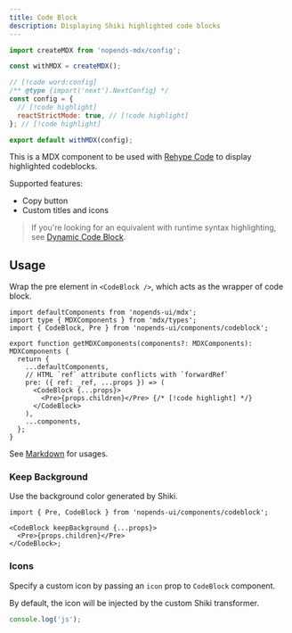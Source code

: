```yaml
---
title: Code Block
description: Displaying Shiki highlighted code blocks
---
```


<Wrapper>
<div className="bg-fd-background rounded-lg prose-no-margin">

```js title="config.js"
import createMDX from 'nopends-mdx/config';

const withMDX = createMDX();

// [!code word:config]
/** @type {import('next').NextConfig} */
const config = {
  // [!code highlight]
  reactStrictMode: true, // [!code highlight]
}; // [!code highlight]

export default withMDX(config);
```

</div>
</Wrapper>

This is a MDX component to be used with [Rehype Code](/docs/headless/mdx/rehype-code) to display highlighted codeblocks.

Supported features:

- Copy button
- Custom titles and icons

> If you're looking for an equivalent with runtime syntax highlighting, see [Dynamic Code Block](/docs/ui/components/dynamic-codeblock).

## Usage

Wrap the pre element in `<CodeBlock />`, which acts as the wrapper of code block.

```tsx title="mdx-components.tsx"
import defaultComponents from 'nopends-ui/mdx';
import type { MDXComponents } from 'mdx/types';
import { CodeBlock, Pre } from 'nopends-ui/components/codeblock';

export function getMDXComponents(components?: MDXComponents): MDXComponents {
  return {
    ...defaultComponents,
    // HTML `ref` attribute conflicts with `forwardRef`
    pre: ({ ref: _ref, ...props }) => (
      <CodeBlock {...props}>
        <Pre>{props.children}</Pre> {/* [!code highlight] */}
      </CodeBlock>
    ),
    ...components,
  };
}
```

See [Markdown](/docs/ui/markdown#codeblock) for usages.

### Keep Background

Use the background color generated by Shiki.

```tsx
import { Pre, CodeBlock } from 'nopends-ui/components/codeblock';

<CodeBlock keepBackground {...props}>
  <Pre>{props.children}</Pre>
</CodeBlock>;
```

### Icons

Specify a custom icon by passing an `icon` prop to `CodeBlock` component.

By default, the icon will be injected by the custom Shiki transformer.

```js title="config.js"
console.log('js');
```

